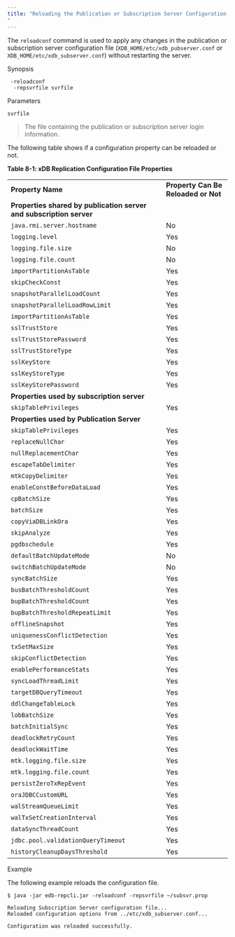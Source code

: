 ```yaml
---
title: "Reloading the Publication or Subscription Server Configuration File (reloadconf)
"
---
```


<div id="reload_conf_file" class="registered_link"></div>

The `reloadconf` command is used to apply any changes in the publication or subscription server configuration file (`XDB_HOME/etc/xdb_pubserver.conf` or `XDB_HOME/etc/xdb_subserver.conf`) without restarting the server.

Synopsis

```text
 -reloadconf 
  -repsvrfile svrfile
```

Parameters

`svrfile`
  
> The file containing the publication or subscription server login information.


The following table shows if a configuration property can be reloaded or not.

**Table 8-1: xDB Replication Configuration File Properties**

|                  |                                                                                                                                                                                |
| ---------------- | ------------------------------------------------------------------------------------------------------------------------------------------------------------------------------ |
| **Property Name**| **Property Can Be Reloaded or Not**
| **Properties shared by publication server and subscription server**                                                                                                                                                             |
| `java.rmi.server.hostname`     | No |
| `logging.level` | Yes                                                                                                                                           |
| `logging.file.size`       | No                                                                                                                                      |
| `logging.file.count`           | No                                                                                                                                  |
| `importPartitionAsTable`       | Yes                                                                                                                            |
| `skipCheckConst`           | Yes |
| `snapshotParallelLoadCount`           |Yes |
| `snapshotParallelLoadRowLimit`           | Yes|
| `importPartitionAsTable`       | Yes                                                                                                                            |
| `sslTrustStore`           | Yes |
| `sslTrustStorePassword`           |Yes |
| `sslTrustStoreType`           | Yes|
| `sslKeyStore`           | Yes |
| `sslKeyStoreType`           |Yes |
| `sslKeyStorePassword`           | Yes|
| **Properties used by subscription server**                                                                                                                                                             |
| `skipTablePrivileges`     | Yes |
| **Properties used by Publication Server**                                                                                                                                                             |
| `skipTablePrivileges`     | Yes |
| `replaceNullChar` | Yes                                                                                                                                           |
| `nullReplacementChar`       | Yes                                                                                                                                      |
| `escapeTabDelimiter`           | Yes
| `mtkCopyDelimiter`           | Yes   
| `enableConstBeforeDataLoad`           | Yes        
| `cpBatchSize`           | Yes    
| `batchSize`           | Yes    
| `copyViaDBLinkOra`           | Yes   
| `skipAnalyze`           | Yes  
| `pgdbschedule`           | Yes  
| `defaultBatchUpdateMode`           | No
| `switchBatchUpdateMode`           | No        
| `syncBatchSize`           | Yes    
| `busBatchThresholdCount`           | Yes    
| `bupBatchThresholdCount`           | Yes   
| `bupBatchThresholdRepeatLimit`           | Yes  
| `offlineSnapshot`           | Yes  
| `uniquenessConflictDetection`           | Yes
| `txSetMaxSize`           | Yes
| `skipConflictDetection`           | Yes
| `enablePerformanceStats`           | Yes
| `syncLoadThreadLimit`           | Yes
| `targetDBQueryTimeout`          | Yes
| `ddlChangeTableLock`          | Yes
| `lobBatchSize`          | Yes
| `batchInitialSync`          | Yes
| `deadlockRetryCount`          | Yes
| `deadlockWaitTime`          | Yes
| `mtk.logging.file.size`          | Yes
| `mtk.logging.file.count`          | Yes
| `persistZeroTxRepEvent`          | Yes
| `oraJDBCCustomURL`          | Yes
| `walStreamQueueLimit`          | Yes
| `walTxSetCreationInterval`          | Yes
| `dataSyncThreadCount`          | Yes
| `jdbc.pool.validationQueryTimeout`          | Yes
| `historyCleanupDaysThreshold`          | Yes

Example

The following example reloads the configuration file.

```text
$ java -jar edb-repcli.jar -reloadconf -repsvrfile ~/subsvr.prop

Reloading Subscription Server configuration file...
Reloaded configuration options from ../etc/xdb_subserver.conf...

Configuration was reloaded successfully.
```


















